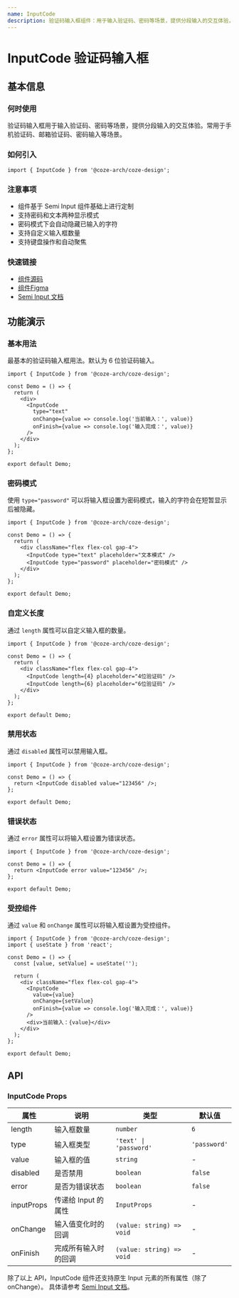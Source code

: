 ```yaml
---
name: InputCode
description: 验证码输入框组件：用于输入验证码、密码等场景，提供分段输入的交互体验，支持密码和文本两种显示模式。
---
```


# InputCode 验证码输入框

## 基本信息

### 何时使用

验证码输入框用于输入验证码、密码等场景，提供分段输入的交互体验。常用于手机验证码、邮箱验证码、密码输入等场景。

### 如何引入

```tsx
import { InputCode } from '@coze-arch/coze-design';
```

### 注意事项

- 组件基于 Semi Input 组件基础上进行定制
- 支持密码和文本两种显示模式
- 密码模式下会自动隐藏已输入的字符
- 支持自定义输入框数量
- 支持键盘操作和自动聚焦

### 快速链接

- [组件源码](https://code.byted.org/obric/bot-studio-monorepo/tree/master/packages/components/coze-design/src/components/input-code)
- [组件Figma](https://www.figma.com/design/mbTx00rwR5YumfWuxAXAIH/CDS-2.0?node-id=10696-161813&m=dev)
- [Semi Input 文档](https://semi.design/zh-CN/input/input)

## 功能演示

### 基本用法

最基本的验证码输入框用法。默认为 6 位验证码输入。

```tsx preview
import { InputCode } from '@coze-arch/coze-design';

const Demo = () => {
  return (
    <div>
      <InputCode
        type="text"
        onChange={value => console.log('当前输入：', value)}
        onFinish={value => console.log('输入完成：', value)}
      />
    </div>
  );
};

export default Demo;
```

### 密码模式

使用 `type="password"` 可以将输入框设置为密码模式，输入的字符会在短暂显示后被隐藏。

```tsx preview
import { InputCode } from '@coze-arch/coze-design';

const Demo = () => {
  return (
    <div className="flex flex-col gap-4">
      <InputCode type="text" placeholder="文本模式" />
      <InputCode type="password" placeholder="密码模式" />
    </div>
  );
};

export default Demo;
```

### 自定义长度

通过 `length` 属性可以自定义输入框的数量。

```tsx preview
import { InputCode } from '@coze-arch/coze-design';

const Demo = () => {
  return (
    <div className="flex flex-col gap-4">
      <InputCode length={4} placeholder="4位验证码" />
      <InputCode length={6} placeholder="6位验证码" />
    </div>
  );
};

export default Demo;
```

### 禁用状态

通过 `disabled` 属性可以禁用输入框。

```tsx preview
import { InputCode } from '@coze-arch/coze-design';

const Demo = () => {
  return <InputCode disabled value="123456" />;
};

export default Demo;
```

### 错误状态

通过 `error` 属性可以将输入框设置为错误状态。

```tsx preview
import { InputCode } from '@coze-arch/coze-design';

const Demo = () => {
  return <InputCode error value="123456" />;
};

export default Demo;
```

### 受控组件

通过 `value` 和 `onChange` 属性可以将输入框设置为受控组件。

```tsx preview
import { InputCode } from '@coze-arch/coze-design';
import { useState } from 'react';

const Demo = () => {
  const [value, setValue] = useState('');

  return (
    <div className="flex flex-col gap-4">
      <InputCode
        value={value}
        onChange={setValue}
        onFinish={value => console.log('输入完成：', value)}
      />
      <div>当前输入：{value}</div>
    </div>
  );
};

export default Demo;
```

## API

### InputCode Props

| 属性       | 说明                 | 类型                      | 默认值       |
| ---------- | -------------------- | ------------------------- | ------------ |
| length     | 输入框数量           | `number`                  | `6`          |
| type       | 输入框类型           | `'text' \| 'password'`    | `'password'` |
| value      | 输入框的值           | `string`                  | -            |
| disabled   | 是否禁用             | `boolean`                 | `false`      |
| error      | 是否为错误状态       | `boolean`                 | `false`      |
| inputProps | 传递给 Input 的属性  | `InputProps`              | -            |
| onChange   | 输入值变化时的回调   | `(value: string) => void` | -            |
| onFinish   | 完成所有输入时的回调 | `(value: string) => void` | -            |

除了以上 API，InputCode 组件还支持原生 Input 元素的所有属性（除了 onChange）。 具体请参考 [Semi Input 文档](https://semi.design/zh-CN/input/input#API%20参考)。
